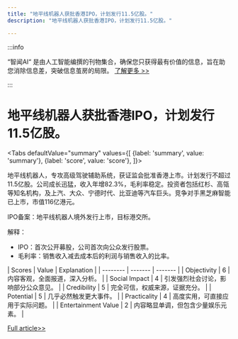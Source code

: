 ```yaml
---
title: "地平线机器人获批香港IPO，计划发行11.5亿股。"
description: "地平线机器人获批香港IPO，计划发行11.5亿股。"

---
```



:::info

“智闻AI“ 是由人工智能编撰的刊物集合，确保您只获得最有价值的信息，旨在助您消除信息差，突破信息茧房的局限。  [了解更多 >>](/)

:::

# 地平线机器人获批香港IPO，计划发行11.5亿股。


<Tabs
	defaultValue="summary"
	values={[
	{label: 'summary', value: 'summary'},
	{label: 'score', value: 'score'},
]}>
<TabItem value="summary">


地平线机器人，专攻高级驾驶辅助系统，获证监会批准香港上市。计划发行不超过11.5亿股。公司成长迅猛，收入年增82.3%，毛利率稳定。投资者包括红杉、高瓴等知名机构，及上汽、大众、宁德时代、比亚迪等汽车巨头。竞争对手黑芝麻智能已上市，市值116亿港元。

IPO备案：地平线机器人境外发行上市，目标港交所。

解释：
- IPO：首次公开募股，公司首次向公众发行股票。
- 毛利率：销售收入减去成本后的利润与销售收入的比率。
</TabItem>
<TabItem value="score">
	| Scores     | Value   | Explanation |
	| -------- | ------- | ------- |
	| Objectivity  | 6    | 内容客观，全面报道，深入分析。    |
	| Social Impact | 4     | 引发强烈社会讨论，影响部分公众意见。    |
	| Credibility    | 5    | 完全可信，权威来源，证据充分。    |
	| Potential    | 5    | 几乎必然触发更大事件。    |
	| Practicality    | 4    | 高度实用，可直接应用于实际问题。    |
	| Entertainment Value    | 2    | 内容略显单调，但包含少量娱乐元素。    |
</TabItem>
</Tabs>

[Full article>>](https://readhub.cn/topic/8bufNdrn12i)
